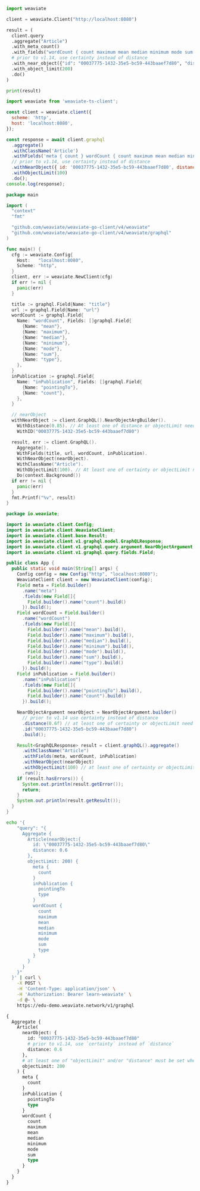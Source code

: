 

<Tabs groupId="languages">
<TabItem value="py" label="Python Client v4">
  <FilteredTextBlock
    text={PyCode}
    startMarker="START GraphQLnearObjectAggregate"
    endMarker="END GraphQLnearObjectAggregate"
    language="py"
  />
</TabItem>
<TabItem value="py3" label="Python Client v3">

```python
import weaviate

client = weaviate.Client("http://localhost:8080")

result = (
  client.query
  .aggregate("Article")
  .with_meta_count()
  .with_fields("wordCount { count maximum mean median minimum mode sum type } inPublication { pointingTo type }")
  # prior to v1.14, use certainty instead of distance
  .with_near_object({"id": "00037775-1432-35e5-bc59-443baaef7d80", "distance": 0.6})
  .with_object_limit(200)
  .do()
)

print(result)
```

</TabItem>
<TabItem value="js" label="JavaScript/TypeScript">

```js
import weaviate from 'weaviate-ts-client';

const client = weaviate.client({
  scheme: 'http',
  host: 'localhost:8080',
});

const response = await client.graphql
  .aggregate()
  .withClassName('Article')
  .withFields('meta { count } wordCount { count maximum mean median minimum mode sum type } inPublication { pointingTo type }')
  // prior to v1.14, use certainty instead of distance
  .withNearObject({ id: '00037775-1432-35e5-bc59-443baaef7d80', distance: 0.6 })
  .withObjectLimit(100)
  .do();
console.log(response);
```

</TabItem>
<TabItem value="go" label="Go">

```go
package main

import (
  "context"
  "fmt"

  "github.com/weaviate/weaviate-go-client/v4/weaviate"
  "github.com/weaviate/weaviate-go-client/v4/weaviate/graphql"
)

func main() {
  cfg := weaviate.Config{
    Host:   "localhost:8080",
    Scheme: "http",
  }
  client, err := weaviate.NewClient(cfg)
  if err != nil {
    panic(err)
  }

  title := graphql.Field{Name: "title"}
  url := graphql.Field{Name: "url"}
  wordCount := graphql.Field{
    Name: "wordCount", Fields: []graphql.Field{
      {Name: "mean"},
      {Name: "maximum"},
      {Name: "median"},
      {Name: "minimum"},
      {Name: "mode"},
      {Name: "sum"},
      {Name: "type"},
    },
  }
  inPublication := graphql.Field{
    Name: "inPublication", Fields: []graphql.Field{
      {Name: "pointingTo"},
      {Name: "count"},
    },
  }

  // nearObject
  withNearObject := client.GraphQL().NearObjectArgBuilder().
    WithDistance(0.85). // At least one of distance or objectLimit need to be set
    WithID("00037775-1432-35e5-bc59-443baaef7d80")

  result, err := client.GraphQL().
    Aggregate().
    WithFields(title, url, wordCount, inPublication).
    WithNearObject(nearObject).
    WithClassName("Article").
    WithObjectLimit(100). // At least one of certainty or objectLimit need to be set
    Do(context.Background())
  if err != nil {
    panic(err)
  }
  fmt.Printf("%v", result)
}
```

</TabItem>
<TabItem value="java" label="Java">

```java
package io.weaviate;

import io.weaviate.client.Config;
import io.weaviate.client.WeaviateClient;
import io.weaviate.client.base.Result;
import io.weaviate.client.v1.graphql.model.GraphQLResponse;
import io.weaviate.client.v1.graphql.query.argument.NearObjectArgument;
import io.weaviate.client.v1.graphql.query.fields.Field;

public class App {
  public static void main(String[] args) {
    Config config = new Config("http", "localhost:8080");
    WeaviateClient client = new WeaviateClient(config);
    Field meta = Field.builder()
      .name("meta")
      .fields(new Field[]{
        Field.builder().name("count").build()
      }).build();
    Field wordCount = Field.builder()
      .name("wordCount")
      .fields(new Field[]{
        Field.builder().name("mean").build(),
        Field.builder().name("maximum").build(),
        Field.builder().name("median").build(),
        Field.builder().name("minimum").build(),
        Field.builder().name("mode").build(),
        Field.builder().name("sum").build(),
        Field.builder().name("type").build()
      }).build();
    Field inPublication = Field.builder()
      .name("inPublication")
      .fields(new Field[]{
        Field.builder().name("pointingTo").build(),
        Field.builder().name("count").build()
      }).build();

    NearObjectArgument nearObject = NearObjectArgument.builder()
      // prior to v1.14 use certainty instead of distance
      .distance(0.6f) // at least one of certainty or objectLimit need to be set
      .id("00037775-1432-35e5-bc59-443baaef7d80")
      .build();

    Result<GraphQLResponse> result = client.graphQL().aggregate()
      .withClassName("Article")
      .withFields(meta, wordCount, inPublication)
      .withNearObject(nearObject)
      .withObjectLimit(100) // at least one of certainty or objectLimit need to be set
      .run();
    if (result.hasErrors()) {
      System.out.println(result.getError());
      return;
    }
    System.out.println(result.getResult());
  }
}
```

</TabItem>
<TabItem value="curl" label="Curl">

```bash
echo '{
    "query": "{
      Aggregate {
        Article(nearObject:{
          id: \"00037775-1432-35e5-bc59-443baaef7d80\"
          distance: 0.6
        },
        objectLimit: 200) {
          meta {
            count
          }
          inPublication {
            pointingTo
            type
          }
          wordCount {
            count
            maximum
            mean
            median
            minimum
            mode
            sum
            type
          }
        }
      }
    }"
  }' | curl \
    -X POST \
    -H 'Content-Type: application/json' \
    -H 'Authorization: Bearer learn-weaviate' \
    -d @- \
    https://edu-demo.weaviate.network/v1/graphql
```

</TabItem>
<TabItem value="graphql" label="GraphQL">

```graphql
{
  Aggregate {
    Article(
      nearObject: {
        id: "00037775-1432-35e5-bc59-443baaef7d80"
        # prior to v1.14, use `certainty` instead of `distance`
        distance: 0.6
      },
      # at least one of "objectLimit" and/or "distance" must be set when using near<Media>
      objectLimit: 200
    ) {
      meta {
        count
      }
      inPublication {
        pointingTo
        type
      }
      wordCount {
        count
        maximum
        mean
        median
        minimum
        mode
        sum
        type
      }
    }
  }
}
```

</TabItem>
</Tabs>
